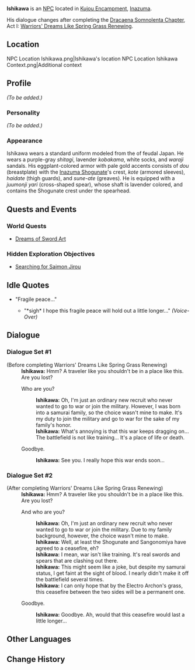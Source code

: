 {{Meta
<!-- REMOVE THIS TEMPLATE AFTER ADDING MISSING INFO -->
|missing_NPC_profile  = yes
}}
{{Character Infobox
|type             = NPC
|image            = NPC Ishikawa.png
|realname         = 
|region           = Inazuma
|affiliation      = Tenryou Commission
|title            = Shogunate Samurai
|voiceEN          = 
|voiceCN          = 
|voiceJP          = 
}}
'''Ishikawa''' {{Lang|ja=石川}} is an [[NPC]] located in [[Kujou Encampment]], [[Inazuma]].

His dialogue changes after completing the [[Dracaena Somnolenta Chapter]], Act I: [[Warriors' Dreams Like Spring Grass Renewing]].

==Location==
<gallery hideaddbutton="true" captionalign="center">
NPC Location Ishikawa.png|Ishikawa's location
NPC Location Ishikawa Context.png|Additional context
</gallery>

==Profile==
<!-- detailed story/lore information goes here -->
''(To be added.)''

===Personality===
''(To be added.)''

===Appearance===
Ishikawa wears a standard uniform modeled from the {{Lang|''ashigaru''|ja=足軽}} of feudal Japan. He wears a purple-gray ''shitagi'', lavender ''kobakama'', white socks, and ''waraji'' sandals. His eggplant-colored armor with pale gold accents consists of ''dou'' (breastplate) with the [[Inazuma Shogunate]]'s crest, ''kote'' (armored sleeves), ''haidate'' (thigh guards), and ''sune-ate'' (greaves). He is equipped with a ''juumonji yari'' (cross-shaped spear), whose shaft is lavender colored, and contains the Shogunate crest under the spearhead.

==Quests and Events==
===World Quests===
*[[Dreams of Sword Art]]

===Hidden Exploration Objectives===
*[[Searching for Saimon Jirou]]

==Idle Quotes==
* "Fragile peace..."
**{{A|VO Ishikawa 01.ogg}} "*sigh* I hope this fragile peace will hold out a little longer..." ''(Voice-Over)''

==Dialogue==
===Dialogue Set #1===
{{Dialogue start}}
;(Before completing Warriors' Dreams Like Spring Grass Renewing)
:'''Ishikawa:''' Hmm? A traveler like you shouldn't be in a place like this. Are you lost?
:{{DIcon}} Who are you?
::'''Ishikawa:''' Oh, I'm just an ordinary new recruit who never wanted to go to war or join the military. However, I was born into a samurai family, so the choice wasn't mine to make. It's my duty to join the military and go to war for the sake of my family's honor.
::'''Ishikawa:''' What's annoying is that this war keeps dragging on... The battlefield is not like training... It's a place of life or death.
:{{DIcon}} Goodbye.
::'''Ishikawa:''' See you. I really hope this war ends soon...
{{Dialogue end}}

===Dialogue Set #2===
{{Dialogue start}}
;(After completing Warriors' Dreams Like Spring Grass Renewing)
:'''Ishikawa:''' Hmm? A traveler like you shouldn't be in a place like this. Are you lost?
:{{DIcon}} And who are you?
::'''Ishikawa:''' Oh, I'm just an ordinary new recruit who never wanted to go to war or join the military. Due to my family background, however, the choice wasn't mine to make.
::'''Ishikawa:''' Well, at least the Shogunate and Sangonomiya have agreed to a ceasefire, eh?
::'''Ishikawa:''' I mean, war isn't like training. It's real swords and spears that are clashing out there.
::'''Ishikawa:''' This might seem like a joke, but despite my samurai status, I get faint at the sight of blood. I nearly didn't make it off the battlefield several times.
::'''Ishikawa:''' I can only hope that by the Electro Archon's grass, this ceasefire between the two sides will be a permanent one.
:{{DIcon}} Goodbye.
::'''Ishikawa:''' Goodbye. Ah, would that this ceasefire would last a little longer...
{{Dialogue end}}

==Other Languages==
{{Other Languages|default_hidden = 1
|en      = Ishikawa
|zhs     = 石川
|zhs_rm  = Shíchuān
|zht     = 石川
|zht_rm  = Shíchuān
|ja      = 石川
|ja_rm   = Ishikawa
|ko      = 이시카와
|ko_rm   = 
|es      = Ishikawa
|fr      = Ishikawa
|ru      = Исикава
|th      = Ishikawa
|vi      = Ishikawa
|de      = Ishikawa
|id      = Ishikawa
|pt      = Ishikawa
}}

==Change History==
{{Change History|2.0}}
<!--
==References==
{{Reflist}}-->